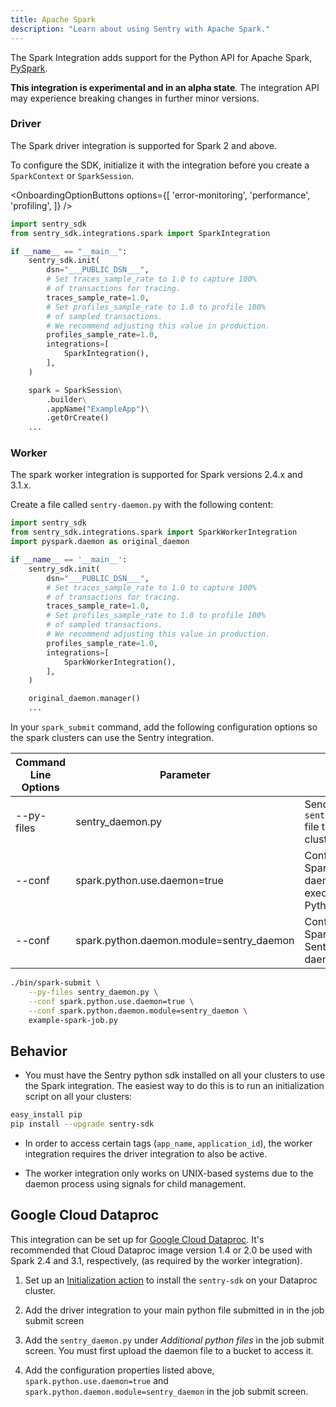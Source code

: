 ```yaml
---
title: Apache Spark
description: "Learn about using Sentry with Apache Spark."
---
```


The Spark Integration adds support for the Python API for Apache Spark, [PySpark](https://spark.apache.org/).

**This integration is experimental and in an alpha state**. The integration API may experience breaking changes in further minor versions.

### Driver

The Spark driver integration is supported for Spark 2 and above.

To configure the SDK, initialize it with the integration before you create a `SparkContext` or `SparkSession`.

<SignInNote />

<OnboardingOptionButtons
  options={[
    'error-monitoring',
    'performance',
    'profiling',
  ]}
/>

```python {"onboardingOptions": {"performance": "7-9", "profiling": "10-13"}}
import sentry_sdk
from sentry_sdk.integrations.spark import SparkIntegration

if __name__ == "__main__":
    sentry_sdk.init(
        dsn="___PUBLIC_DSN___",
        # Set traces_sample_rate to 1.0 to capture 100%
        # of transactions for tracing.
        traces_sample_rate=1.0,
        # Set profiles_sample_rate to 1.0 to profile 100%
        # of sampled transactions.
        # We recommend adjusting this value in production.
        profiles_sample_rate=1.0,
        integrations=[
            SparkIntegration(),
        ],
    )

    spark = SparkSession\
        .builder\
        .appName("ExampleApp")\
        .getOrCreate()
    ...
```

### Worker

The spark worker integration is supported for Spark versions 2.4.x and 3.1.x.

Create a file called `sentry-daemon.py` with the following content:

<SignInNote />

```python {filename:sentry-daemon.py} {"onboardingOptions": {"performance": "8-10", "profiling": "11-14"}}
import sentry_sdk
from sentry_sdk.integrations.spark import SparkWorkerIntegration
import pyspark.daemon as original_daemon

if __name__ == '__main__':
    sentry_sdk.init(
        dsn="___PUBLIC_DSN___",
        # Set traces_sample_rate to 1.0 to capture 100%
        # of transactions for tracing.
        traces_sample_rate=1.0,
        # Set profiles_sample_rate to 1.0 to profile 100%
        # of sampled transactions.
        # We recommend adjusting this value in production.
        profiles_sample_rate=1.0,
        integrations=[
            SparkWorkerIntegration(),
        ],
    )

    original_daemon.manager()
    ...
```

In your `spark_submit` command, add the following configuration options so the spark clusters can use the Sentry integration.

| Command Line Options | Parameter                                | Usage                                                           |
| -------------------- | ---------------------------------------- | --------------------------------------------------------------- |
| --py-files           | sentry_daemon.py                         | Sends the `sentry_daemon.py` file to your Spark clusters        |
| --conf               | spark.python.use.daemon=true             | Configures Spark to use a daemon to execute it's Python workers |
| --conf               | spark.python.daemon.module=sentry_daemon | Configures Spark to use the Sentry custom daemon                |

```bash
./bin/spark-submit \
    --py-files sentry_daemon.py \
    --conf spark.python.use.daemon=true \
    --conf spark.python.daemon.module=sentry_daemon \
    example-spark-job.py
```

## Behavior

- You must have the Sentry python sdk installed on all your clusters to use the Spark integration. The easiest way to do this is to run an initialization script on all your clusters:

```bash
easy_install pip
pip install --upgrade sentry-sdk
```

- In order to access certain tags (`app_name`, `application_id`), the worker integration requires the driver integration to also be active.

- The worker integration only works on UNIX-based systems due to the daemon process using signals for child management.

## Google Cloud Dataproc

This integration can be set up for [Google Cloud Dataproc](https://cloud.google.com/dataproc/). It's recommended that Cloud Dataproc image version 1.4 or 2.0 be used with Spark 2.4 and 3.1, respectively, (as required by the worker integration).

1. Set up an [Initialization action](https://cloud.google.com/dataproc/docs/concepts/configuring-clusters/init-actions) to install the `sentry-sdk` on your Dataproc cluster.

2. Add the driver integration to your main python file submitted in in the job submit screen

3. Add the `sentry_daemon.py` under <i>Additional python files</i> in the job submit screen. You must first upload the daemon file to a bucket to access it.

4. Add the configuration properties listed above, `spark.python.use.daemon=true` and `spark.python.daemon.module=sentry_daemon` in the job submit screen.
